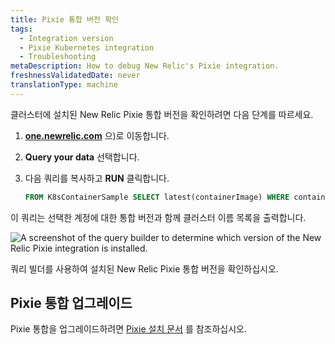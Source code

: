 ```yaml
---
title: Pixie 통합 버전 확인
tags:
  - Integration version
  - Pixie Kubernetes integration
  - Troubleshooting
metaDescription: How to debug New Relic's Pixie integration.
freshnessValidatedDate: never
translationType: machine
---
```



클러스터에 설치된 New Relic Pixie 통합 버전을 확인하려면 다음 단계를 따르세요.

1. <DoNotTranslate>**[one.newrelic.com](https://one.newrelic.com/all-capabilities)**</DoNotTranslate> 으)로 이동합니다.

2. <DoNotTranslate>**Query your data**</DoNotTranslate> 선택합니다.

3. 다음 쿼리를 복사하고 <DoNotTranslate>**RUN**</DoNotTranslate> 클릭합니다.

   ```sql
   FROM K8sContainerSample SELECT latest(containerImage) WHERE containerName LIKE '%newrelic-pixie%' FACET clusterName
   ```

이 쿼리는 선택한 계정에 대한 통합 버전과 함께 클러스터 이름 목록을 출력합니다.

<img
  title="Pixie integration in query builder"
  alt="A screenshot of the query builder to determine which version of the New Relic Pixie integration is installed."
  src={pixieIntegrationVersion}
/>

<figcaption>
  쿼리 빌더를 사용하여 설치된 New Relic Pixie 통합 버전을 확인하십시오.
</figcaption>

## Pixie 통합 업그레이드

Pixie 통합을 업그레이드하려면 [Pixie 설치 문서](/docs/kubernetes-pixie/auto-telemetry-pixie/install-auto-telemetry-pixie/#upgrade) 를 참조하십시오.